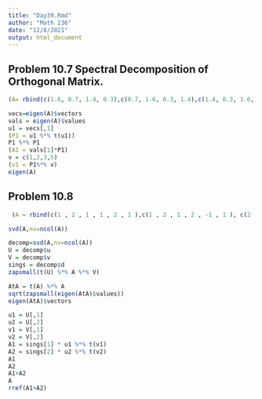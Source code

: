 ```yaml
---
title: "Day39.Rmd"
author: "Math 236"
date: "12/8/2021"
output: html_document
---
```

## Problem 10.7 Spectral Decomposition of Orthogonal Matrix.

```r
(A= rbind(c(1.6, 0.7, 1.4, 0.3),c(0.7, 1.6, 0.3, 1.4),c(1.4, 0.3, 1.6, 0.7),c(0.3, 1.4, 0.7, 1.6)))
```
```r
vecs=eigen(A)$vectors
vals = eigen(A)$values
u1 = vecs[,1]
(P1 = u1 %*% t(u1))
P1 %*% P1
(A1 = vals[1]*P1)
v = c(1,2,3,5)
(v1 = P1%*% v)
eigen(A)
```



## Problem 10.8

```r
 (A = rbind(c(1 , 2 , 1 , 1 , 2 , 1 ),c(1 , 2 , 1 , 2 , -1 , 1 ), c(2 , 4 , 2 , 3 , 1 , 2 ), c(3 , -1 , 2 , -1 , -1 , 1 ), c(1 , 1 , 0 , 1 , 1 , 0 )))
```
```r
svd(A,nv=ncol(A))
```

```r
decomp=svd(A,nv=ncol(A))
U = decomp$u
V = decomp$v
sings = decomp$d
zapsmall(t(U) %*% A %*% V)
```

```r
AtA = t(A) %*% A
sqrt(zapsmall(eigen(AtA)$values))
eigen(AtA)$vectors
```

```r
u1 = U[,1]
u2 = U[,2]
v1 = V[,1]
v2 = V[,2]
A1 = sings[1] * u1 %*% t(v1)
A2 = sings[2] * u2 %*% t(v2)
A1
A2
A1+A2
A
rref(A1+A2)
```












